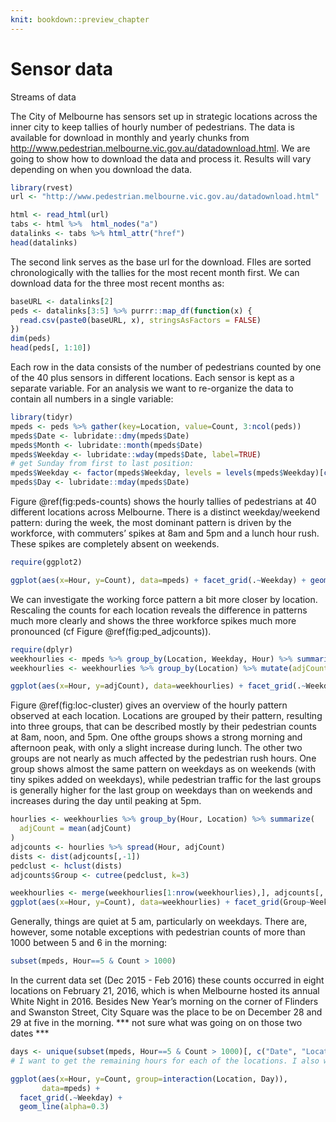 ```yaml
---
knit: bookdown::preview_chapter
---
```


# Sensor data

Streams of data

The City of Melbourne has sensors set up in strategic locations across the inner city to keep tallies of hourly number of pedestrians. The data is available for download in monthly and yearly chunks from [http://www.pedestrian.melbourne.vic.gov.au/datadownload.html](http://www.pedestrian.melbourne.vic.gov.au/datadownload.html).
We are going to show how to download the data and process it. Results will vary depending on when you download the data. 
```r
library(rvest)
url <- "http://www.pedestrian.melbourne.vic.gov.au/datadownload.html"

html <- read_html(url)
tabs <- html %>%  html_nodes("a")
datalinks <- tabs %>% html_attr("href")
head(datalinks)
```
The second link serves as the base url for the download. FIles are sorted chronologically with the tallies for the most recent month first. 
We can download data for the three most recent months as:
```r
baseURL <- datalinks[2]
peds <- datalinks[3:5] %>% purrr::map_df(function(x) {
  read.csv(paste0(baseURL, x), stringsAsFactors = FALSE)
})
dim(peds)
head(peds[, 1:10])
```

Each row in the data consists of the number of pedestrians counted by one of the 40 plus sensors in different locations. Each sensor is kept as a separate variable. For an analysis we want to re-organize the data to contain all numbers in a single variable:

```r
library(tidyr)
mpeds <- peds %>% gather(key=Location, value=Count, 3:ncol(peds))
mpeds$Date <- lubridate::dmy(mpeds$Date)
mpeds$Month <- lubridate::month(mpeds$Date)
mpeds$Weekday <- lubridate::wday(mpeds$Date, label=TRUE)
# get Sunday from first to last position:
mpeds$Weekday <- factor(mpeds$Weekday, levels = levels(mpeds$Weekday)[c(2:7, 1)])
mpeds$Day <- lubridate::mday(mpeds$Date)
```
Figure \@ref(fig:peds-counts) shows the hourly tallies of pedestrians at 40 different locations across Melbourne. There is a distinct weekday/weekend pattern: during the week, the most dominant pattern is driven by the workforce, with commuters' spikes at 8am and 5pm and a lunch hour rush. These spikes are completely absent on weekends. 

```r
require(ggplot2)

ggplot(aes(x=Hour, y=Count), data=mpeds) + facet_grid(.~Weekday) + geom_line(aes(group=interaction(Location, Day)), alpha=0.3)
```

We can investigate the working force pattern a bit more closer by location. Rescaling the counts for each location reveals the difference in patterns much more clearly and shows the three workforce spikes much more pronounced (cf Figure \@ref(fig:ped_adjcounts)).

```r
require(dplyr)
weekhourlies <- mpeds %>% group_by(Location, Weekday, Hour) %>% summarize(Count = median(Count))
weekhourlies <- weekhourlies %>% group_by(Location) %>% mutate(adjCount = scale(Count))

ggplot(aes(x=Hour, y=adjCount), data=weekhourlies) + facet_grid(.~Weekday) + geom_line(aes(group=Location))
```

Figure \@ref(fig:loc-cluster) gives an overview of the hourly pattern observed at each location. Locations are grouped by their pattern, resulting into three groups, that can be described mostly by their pedestrian counts at 8am, noon, and 5pm. One ofthe groups shows a strong morning and afternoon peak, with only a slight increase during lunch. The other two groups are not nearly as much affected by the pedestrian rush hours. One group shows almost the same pattern on weekdays as on weekends (with tiny spikes added on weekdays), while pedestrian traffic for the last groups is generally higher for the last group on weekdays than on weekends and increases during the day until peaking at 5pm. 

```r
hourlies <- weekhourlies %>% group_by(Hour, Location) %>% summarize(
  adjCount = mean(adjCount)
)
adjcounts <- hourlies %>% spread(Hour, adjCount)
dists <- dist(adjcounts[,-1])
pedclust <- hclust(dists)
adjcounts$Group <- cutree(pedclust, k=3)

weekhourlies <- merge(weekhourlies[1:nrow(weekhourlies),], adjcounts[, c("Location", "Group")], by="Location", all.x=TRUE)
ggplot(aes(x=Hour, y=Count), data=weekhourlies) + facet_grid(Group~Weekday) + geom_line(aes(group=Location))
```

Generally, things are quiet at 5 am, particularly on weekdays. There are, however, some notable exceptions with pedestrian counts of more than 1000 between 5 and 6 in the morning: 
```r
subset(mpeds, Hour==5 & Count > 1000)
```
In the current data set (Dec 2015 - Feb 2016) these counts occurred in eight locations on February 21, 2016, which is when Melbourne hosted its annual White Night in 2016.
Besides New Year's morning on the corner of Flinders and Swanston Street, City Square was the place to be on December 28 and 29 at five in the morning. *** not sure what was going on on those two dates ***

```r
days <- unique(subset(mpeds, Hour==5 & Count > 1000)[, c("Date", "Location")])
# I want to get the remaining hours for each of the locations. I also want to get the Feb 20 data.
```

```r
ggplot(aes(x=Hour, y=Count, group=interaction(Location, Day)), 
       data=mpeds) + 
  facet_grid(.~Weekday) + 
  geom_line(alpha=0.3) 
```
